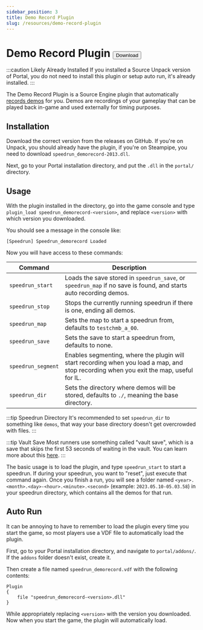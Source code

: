 ```yaml
---
sidebar_position: 3
title: Demo Record Plugin
slug: /resources/demo-record-plugin
---
```


# Demo Record Plugin <a href="https://github.com/RedHaze/speedrun-demo-record-unified/releases"><button className="button button--primary">Download</button></a>
:::caution Likely Already Installed
If you installed a Source Unpack version of Portal, you do not need to install this plugin or setup auto run, it's already installed.
:::

The Demo Record Plugin is a Source Engine plugin that automatically [records demos](https://developer.valvesoftware.com/wiki/Demo_Recording_Tools) for you.
Demos are recordings of your gameplay that can be played back in-game and used externally for timing purposes.

## Installation

Download the correct version from the releases on GitHub. If you're on Unpack, you should already have the plugin, if you're
on Steampipe, you need to download `speedrun_demorecord-2013.dll`.

Next, go to your Portal installation directory, and put the `.dll` in the `portal/` directory.

## Usage

With the plugin installed in the directory, go into the game console and type `plugin_load speedrun_demorecord-<version>`,
and replace `<version>` with which version you downloaded.

You should see a message in the console like:
```
[Speedrun] Speedrun_demorecord Loaded
```

Now you will have access to these commands:

|Command| Description                                                                                                                                                                                                                                                                |
|---|----------------------------------------------------------------------------------------------------------------------------------------------------------------------------------------------------------------------------------------------------------------------------|
|`speedrun_start`| Loads the save stored in `speedrun_save`, or `speedrun_map` if no save is found, and starts auto recording demos.                                                                                                                                                          |
|`speedrun_stop`| Stops the currently running speedrun if there is one, ending all demos.                                                                                                                                                                                                    |
|`speedrun_map`| Sets the map to start a speedrun from, defaults to `testchmb_a_00`.                                                                                                                                                                                                        |
|`speedrun_save`| Sets the save to start a speedrun from, defaults to none.                                                                                                                                                                                                                 |
|`speedrun_segment`| Enables segmenting, where the plugin will start recording when you load a map, and stop recording when you exit the map, useful for IL.                                                                                                                                                                |
|`speedrun_dir`|Sets the directory where demos will be stored, defaults to `./`, meaning the base directory.|

:::tip Speedrun Directory
It's recommended to set `speedrun_dir` to something like `demos`, that way your base directory doesn't get overcrowded with files.
:::

:::tip Vault Save
Most runners use something called "vault save", which is a save that skips the first 53 seconds of waiting in the vault.
You can learn more about this [here](https://wiki.sourceruns.org/wiki/Portal/Vault_Save).
:::

The basic usage is to load the plugin, and type `speedrun_start` to start a speedrun. If during your speedrun, you want to
"reset", just execute that command again. Once you finish a run, you will see a folder named `<year>.<month>.<day>-<hour>.<minute>.<second>`
(example: `2023.05.10-05.03.58`) in your speedrun directory, which contains all the demos for that run.

## Auto Run

It can be annoying to have to remember to load the plugin every time you start the game, so most players use a VDF file to
automatically load the plugin.

First, go to your Portal installation directory, and navigate to `portal/addons/`. If the `addons` folder doesn't exist, create it.

Then create a file named `speedrun_demorecord.vdf` with the following contents:
```vdf
Plugin
{
	file "speedrun_demorecord-<version>.dll"
}
```
While appropriately replacing `<version>` with the version you downloaded. Now when you start the game, the plugin
will automatically load.